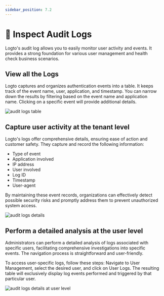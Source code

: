 ```yaml
---
sidebar_position: 7.2
---
```



# 📜 Inspect Audit Logs

Logto's audit log allows you to easily monitor user activity and events. It provides a strong foundation for various user management and health check business scenarios.

## View all the Logs

Logto captures and organizes authentication events into a table. It keeps track of the event name, user, application, and timestamp. You can narrow down the results by filtering based on the event name and application name. Clicking on a specific event will provide additional details.

<img src={auditLogsTable} alt="audit logs table" />

## Capture user activity at the tenant level

Logto's logs offer comprehensive details, ensuring ease of action and customer safety. They capture and record the following information:

- Type of event
- Application involved
- IP address
- User involved
- Log ID
- Timestamp
- User-agent

By maintaining these event records, organizations can effectively detect possible security risks and promptly address them to prevent unauthorized system access.

<img src={auditLogsDetails} alt="audit logs details" />

## Perform a detailed analysis at the user level

Administrators can perform a detailed analysis of logs associated with specific users, facilitating comprehensive investigations into specific events. The navigation process is straightforward and user-friendly.

To access user-specific logs, follow these steps: Navigate to User Management, select the desired user, and click on User Logs. The resulting table will exclusively display log events performed and triggered by that particular user.

<img src={auditLogsDetailsUserLevel} alt="audit logs details at user level" />
